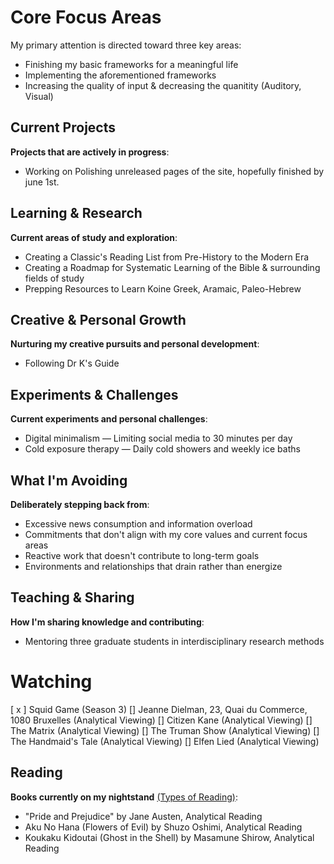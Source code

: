 # Core Focus Areas

My primary attention is directed toward three key areas:

- Finishing my basic frameworks for a meaningful life
- Implementing the aforementioned frameworks
- Increasing the quality of input & decreasing the quanitity (Auditory, Visual)

## Current Projects

**Projects that are actively in progress**:

- Working on Polishing unreleased pages of the site, hopefully finished by june 1st.

## Learning & Research

**Current areas of study and exploration**:

- Creating a Classic's Reading List from Pre-History to the Modern Era
- Creating a Roadmap for Systematic Learning of the Bible & surrounding fields of study
- Prepping Resources to Learn Koine Greek, Aramaic, Paleo-Hebrew

## Creative & Personal Growth

**Nurturing my creative pursuits and personal development**:

- Following Dr K's Guide


## Experiments & Challenges

**Current experiments and personal challenges**:

- Digital minimalism — Limiting social media to 30 minutes per day
- Cold exposure therapy — Daily cold showers and weekly ice baths

## What I'm Avoiding

**Deliberately stepping back from**:

- Excessive news consumption and information overload
- Commitments that don't align with my core values and current focus areas
- Reactive work that doesn't contribute to long-term goals
- Environments and relationships that drain rather than energize

## Teaching & Sharing

**How I'm sharing knowledge and contributing**:

- Mentoring three graduate students in interdisciplinary research methods


# Watching
[ x ] Squid Game (Season 3)
[] Jeanne Dielman, 23, Quai du Commerce, 1080 Bruxelles (Analytical Viewing)
[] Citizen Kane (Analytical Viewing)
[] The Matrix (Analytical Viewing)
[] The Truman Show (Analytical Viewing)
[] The Handmaid's Tale (Analytical Viewing)
[] Elfen Lied (Analytical Viewing)

## Reading

**Books currently on my nightstand** [(Types of Reading)](/blog/2025/simple-framework-for-analytical-reading):

- "Pride and Prejudice" by Jane Austen, Analytical Reading
- Aku No Hana (Flowers of Evil) by Shuzo Oshimi, Analytical Reading
- Koukaku Kidoutai (Ghost in the Shell) by Masamune Shirow, Analytical Reading
